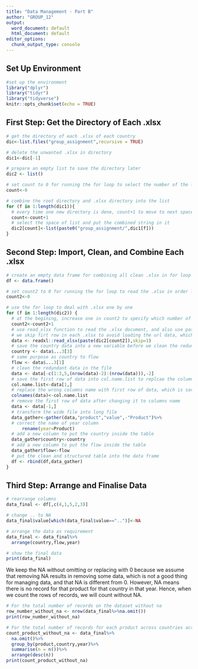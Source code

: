 ```yaml
---
title: "Data Management - Part B"
author: "GROUP_12"
output:
  word_document: default
  html_document: default
editor_options: 
  chunk_output_type: console
---
```

## Set Up Environment

```r
#set up the environment
library("dplyr")
library("tidyr")
library("tidyverse")
knitr::opts_chunk$set(echo = TRUE)
```

## First Step: Get the Directory of Each .xlsx

```r
# get the directory of each .xlsx of each country
dic<-list.files("group_assignment",recursive = TRUE)

# delete the unwanted .xlsx in directory
dic1<-dic[-1]

# prepare an empty list to save the directory later
dic2 <- list()

# set count to 0 for running the for loop to select the number of the list later
count<-0

# combine the root directory and .xlsx directory into the list
for (f in 1:length(dic1)){
  # every time one new directory is dene, count+1 to move to next space of list
  count<-count+1
  # select the space of list and put the combined string in it
  dic2[count]<-list(paste0("group_assignment/",dic1[f]))
}
```

## Second Step: Import, Clean, and Combine Each .xlsx

```r
# create an empty data frame for combining all clean .xlsx in for loop later
df <- data.frame()

# set count2 to 0 for running the for loop to read the .xlsx in order later
count2<-0

# use the for loop to deal with .xlsx one by one
for (f in 1:length(dic2)) {
  # at the begining, increase one in count2 to specify which number of .xlsx we're reading in the list dic2
  count2<-count2+1
  # use read_xlsx function to read the .xlsx document, and also use paste function to transfer the list into string.
  # we skip firt row in each .xlsx to avoid loading the url data, which is useless in this part
  data <- readxl::read_xlsx(paste(dic2[count2]),skip=1)
  # save the country data into a new variable before we clean the redundant data
  country <- data$...3[3]
  # same purpose as country to flow
  flow <- data$...3[1]
  # clean the redundant data in the file
  data <- data[-c(1:3,5,(nrow(data)-2):(nrow(data))),-2]
  # save the first row of data into col.name.list to replcae the columns name later
  col.name.list<-data[1,]
  # replace the wrong columns name with first row of data, which is saved in the col.name.list
  colnames(data)<-col.name.list
  # remove the first row of data after changing it to columns name
  data <- data[-1,]
  # transform the wide file into long file
  data_gather<-gather(data,"product","value",-"Product")%>%
  # correct the name of year column
      rename(year=Product)
  # add a new column to put the country inside the table
  data_gather$country<-country
  # add a new column to put the flow inside the table
  data_gather$flow<-flow
  # put the clean and structured table into the data frame
  df <- rbind(df,data_gather)
}
```

## Third Step: Arrange and Finalise Data

```r
# rearrange columns
data_final <- df[,c(4,1,5,2,3)]

# change .. to NA
data_final$value[which(data_final$value=="..")]<-NA

# arrange the data as requirement
data_final <- data_final%>%
  arrange(country,flow,year)

# show the final data
print(data_final)
```

We keep the NA without omitting or replacing with 0 because we assume that removing NA results in removing some data, which is not a good thing for managing data, and that NA is different from 0. However, NA means there is no record for that product for that country in that year. Hence, when we count the rows of records, we will count without NA.

```r
# For the total number of records on the dataset without na
row_number_without_na <- nrow(data_final%>%na.omit())
print(row_number_without_na)

# For the total number of records for each product across countries across years without na
count_product_without_na <- data_final%>%
  na.omit()%>%
  group_by(product,country,year)%>%
  summarise(n = n())%>%
  arrange(desc(n))
print(count_product_without_na)
```
